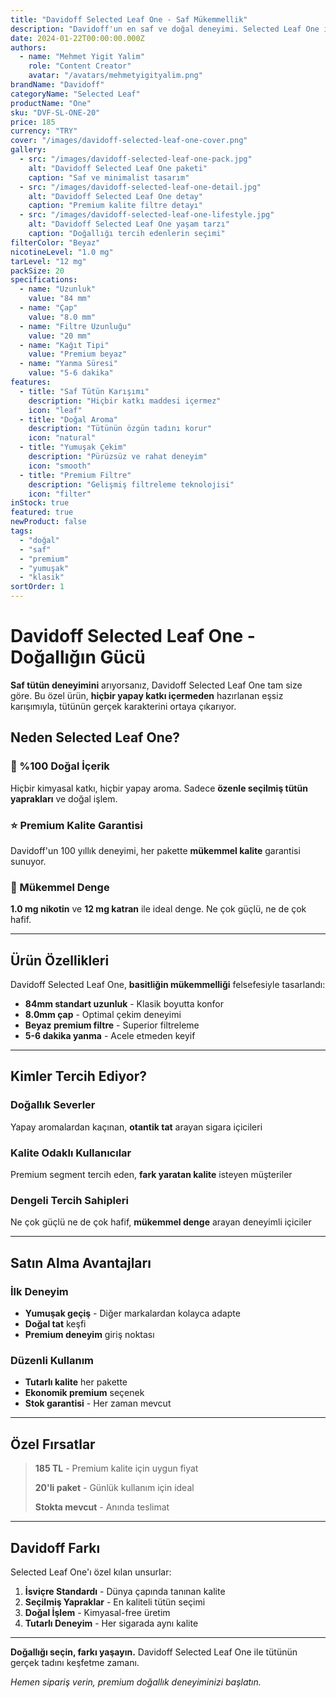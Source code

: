 ```yaml
---
title: "Davidoff Selected Leaf One - Saf Mükemmellik"
description: "Davidoff'un en saf ve doğal deneyimi. Selected Leaf One ile tütünün gerçek tadını keşfedin."
date: 2024-01-22T00:00:00.000Z
authors:
  - name: "Mehmet Yigit Yalim"
    role: "Content Creator"
    avatar: "/avatars/mehmetyigityalim.png"
brandName: "Davidoff"
categoryName: "Selected Leaf"
productName: "One"
sku: "DVF-SL-ONE-20"
price: 185
currency: "TRY"
cover: "/images/davidoff-selected-leaf-one-cover.png"
gallery:
  - src: "/images/davidoff-selected-leaf-one-pack.jpg"
    alt: "Davidoff Selected Leaf One paketi"
    caption: "Saf ve minimalist tasarım"
  - src: "/images/davidoff-selected-leaf-one-detail.jpg"
    alt: "Davidoff Selected Leaf One detay"
    caption: "Premium kalite filtre detayı"
  - src: "/images/davidoff-selected-leaf-one-lifestyle.jpg"
    alt: "Davidoff Selected Leaf One yaşam tarzı"
    caption: "Doğallığı tercih edenlerin seçimi"
filterColor: "Beyaz"
nicotineLevel: "1.0 mg"
tarLevel: "12 mg"
packSize: 20
specifications:
  - name: "Uzunluk"
    value: "84 mm"
  - name: "Çap"
    value: "8.0 mm"
  - name: "Filtre Uzunluğu"
    value: "20 mm"
  - name: "Kağıt Tipi"
    value: "Premium beyaz"
  - name: "Yanma Süresi"
    value: "5-6 dakika"
features:
  - title: "Saf Tütün Karışımı"
    description: "Hiçbir katkı maddesi içermez"
    icon: "leaf"
  - title: "Doğal Aroma"
    description: "Tütünün özgün tadını korur"
    icon: "natural"
  - title: "Yumuşak Çekim"
    description: "Pürüzsüz ve rahat deneyim"
    icon: "smooth"
  - title: "Premium Filtre"
    description: "Gelişmiş filtreleme teknolojisi"
    icon: "filter"
inStock: true
featured: true
newProduct: false
tags:
  - "doğal"
  - "saf"
  - "premium"
  - "yumuşak"
  - "klasik"
sortOrder: 1
---
```


# Davidoff Selected Leaf One - Doğallığın Gücü

**Saf tütün deneyimini** arıyorsanız, Davidoff Selected Leaf One tam size göre. Bu özel ürün, **hiçbir yapay katkı içermeden** hazırlanan eşsiz karışımıyla, tütünün gerçek karakterini ortaya çıkarıyor.

## Neden Selected Leaf One?

### 🌿 %100 Doğal İçerik

Hiçbir kimyasal katkı, hiçbir yapay aroma. Sadece **özenle seçilmiş tütün yaprakları** ve doğal işlem.

### ⭐ Premium Kalite Garantisi

Davidoff'un 100 yıllık deneyimi, her pakette **mükemmel kalite** garantisi sunuyor.

### 🎯 Mükemmel Denge

**1.0 mg nikotin** ve **12 mg katran** ile ideal denge. Ne çok güçlü, ne de çok hafif.

---

## Ürün Özellikleri

Davidoff Selected Leaf One, **basitliğin mükemmelliği** felsefesiyle tasarlandı:

- **84mm standart uzunluk** - Klasik boyutta konfor
- **8.0mm çap** - Optimal çekim deneyimi
- **Beyaz premium filtre** - Superior filtreleme
- **5-6 dakika yanma** - Acele etmeden keyif

---

## Kimler Tercih Ediyor?

### Doğallık Severler

Yapay aromalardan kaçınan, **otantik tat** arayan sigara içicileri

### Kalite Odaklı Kullanıcılar

Premium segment tercih eden, **fark yaratan kalite** isteyen müşteriler

### Dengeli Tercih Sahipleri

Ne çok güçlü ne de çok hafif, **mükemmel denge** arayan deneyimli içiciler

---

## Satın Alma Avantajları

### İlk Deneyim

- **Yumuşak geçiş** - Diğer markalardan kolayca adapte
- **Doğal tat** keşfi
- **Premium deneyim** giriş noktası

### Düzenli Kullanım

- **Tutarlı kalite** her pakette
- **Ekonomik premium** seçenek
- **Stok garantisi** - Her zaman mevcut

---

## Özel Fırsatlar

> **185 TL** - Premium kalite için uygun fiyat
>
> **20'li paket** - Günlük kullanım için ideal
>
> **Stokta mevcut** - Anında teslimat

---

## Davidoff Farkı

Selected Leaf One'ı özel kılan unsurlar:

1. **İsviçre Standardı** - Dünya çapında tanınan kalite
2. **Seçilmiş Yapraklar** - En kaliteli tütün seçimi
3. **Doğal İşlem** - Kimyasal-free üretim
4. **Tutarlı Deneyim** - Her sigarada aynı kalite

---

**Doğallığı seçin, farkı yaşayın.** Davidoff Selected Leaf One ile tütünün gerçek tadını keşfetme zamanı.

*Hemen sipariş verin, premium doğallık deneyiminizi başlatın.*